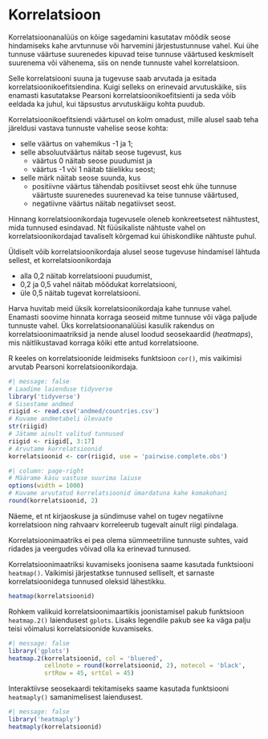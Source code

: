 # Korrelatsioon {#sec-korrelatsioon}

Korrelatsioonanalüüs on kõige sagedamini kasutatav mõõdik seose hindamiseks kahe arvtunnuse või harvemini järjestustunnuse vahel. Kui ühe tunnuse väärtuse suurenedes kipuvad teise tunnuse väärtused keskmiselt suurenema või vähenema, siis on nende tunnuste vahel korrelatsioon. 

Selle korrelatsiooni suuna ja tugevuse saab arvutada ja esitada korrelatsioonikoefitsiendina. Kuigi selleks on erinevaid arvutuskäike, siis enamasti kasutatakse Pearsoni korrelatsioonikoefitsienti ja seda võib eeldada ka juhul, kui täpsustus arvutuskäigu kohta puudub.

:::{.callout-warning}
Korrelatsioonikoefitsiendi väärtusel on kolm omadust, mille alusel saab teha järeldusi vastava tunnuste vahelise seose kohta: 

- selle väärtus on vahemikus -1 ja 1; 
- selle absoluutväärtus näitab seose tugevust, kus 
	- väärtus 0 näitab seose puudumist ja 
	- väärtus -1 või 1 näitab täielikku seost; 
- selle märk näitab seose suunda, kus
	- positiivne väärtus tähendab positiivset seost ehk ühe tunnuse väärtuste suurenedes suurenevad ka teise tunnuse väärtused, 
	- negatiivne väärtus näitab negatiivset seost.
:::

Hinnang korrelatsioonikordaja tugevusele oleneb konkreetsetest nähtustest, mida tunnused esindavad. Nt füüsikaliste nähtuste vahel on korrelatsioonikordajad tavaliselt kõrgemad kui ühiskondlike nähtuste puhul. 

Üldiselt võib korrelatsioonikordaja alusel seose tugevuse hindamisel lähtuda sellest, et korrelatsioonikordaja 

- alla 0,2 näitab korrelatsiooni puudumist, 
- 0,2 ja 0,5 vahel näitab mõõdukat korrelatsiooni, 
- üle 0,5 näitab tugevat korrelatsiooni.

Harva huvitab meid üksik korrelatsioonikordaja kahe tunnuse vahel. Enamasti soovime hinnata korraga seoseid mitme tunnuse või väga paljude tunnuste vahel. Üks korrelatsioonanalüüsi kasulik rakendus on korrelatsioonimaatriksid ja nende alusel loodud seosekaardid (*heatmaps*), mis näitlikustavad korraga kõiki ette antud korrelatsioone.

R keeles on korrelatsioonide leidmiseks funktsioon `cor()`, mis vaikimisi arvutab Pearsoni korrelatsioonikordaja. 

<!--
[[World countries]]
-->

``` r
#| message: false
# Laadime laienduse tidyverse
library('tidyverse')
# Sisestame andmed
riigid <- read.csv('andmed/countries.csv')
# Kuvame andmetabeli ülevaate
str(riigid)
# Jätame ainult valitud tunnused
riigid <- riigid[, 3:17]
# Arvutame korrelatsioonid
korrelatsioonid <- cor(riigid, use = 'pairwise.complete.obs')
```

``` r
#| column: page-right
# Määrame käsu vastuse suurima laiuse
options(width = 1000)
# Kuvame arvutatud korrelatsioonid ümardatuna kahe komakohani
round(korrelatsioonid, 2)
```

Näeme, et nt kirjaoskuse ja sündimuse vahel on tugev negatiivne korrelatsioon ning rahvaarv korreleerub tugevalt ainult riigi pindalaga.

Korrelatsioonimaatriks ei pea olema sümmeetriline tunnuste suhtes, vaid ridades ja veergudes võivad olla ka erinevad tunnused.

Korrelatsioonimaatriksi kuvamiseks joonisena saame kasutada funktsiooni `heatmap()`. Vaikimisi järjestatkse tunnused selliselt, et sarnaste korrelatsioonidega tunnused oleksid lähestikku.

``` r
heatmap(korrelatsioonid)
```

Rohkem valikuid korrelatsioonimaartikis joonistamisel pakub funktsioon `heatmap.2()` laiendusest `gplots`. Lisaks legendile pakub see ka väga palju teisi võimalusi korrelatsioonide kuvamiseks.

```r
#| message: false
library('gplots')
heatmap.2(korrelatsioonid, col = 'bluered', 
          cellnote = round(korrelatsioonid, 2), notecol = 'black', 
          srtRow = 45, srtCol = 45)
```

Interaktiivse seosekaardi tekitamiseks saame kasutada funktsiooni `heatmaply()` samanimelisest laiendusest. 

```r
#| message: false
library('heatmaply')
heatmaply(korrelatsioonid)
```

<!-- 
[[Correlation analysis]]
-->